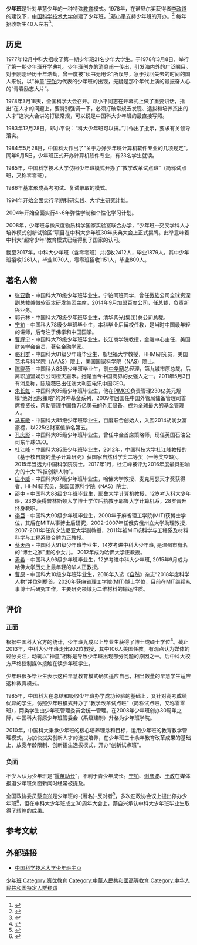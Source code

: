 {{otheruses|other=“少年班”的其他用法|少年班}}
'''少年班'''是针对早慧少年的一种特殊[[教育|教育]]模式。1978年，在诺贝尔奖获得者[[李政道|李政道]]的建议下，[[中国科学技术大学|中国科学技术大学]]创建了少年班，<ref>{{cite web|url=http://scgy.ustc.edu.cn/secondpage.do?mkdm=LM2007122600004&currentPage=1|title=中国科学技术大学少年班介绍|publisher=中国科学技术大学少年班|accessdate=2008年5月8日|deadurl=yes|archiveurl=https://web.archive.org/web/20090728195121/http://scgy.ustc.edu.cn/secondpage.do?mkdm=LM2007122600004&currentPage=1|archivedate=2009年7月28日}}</ref>[[邓小平|邓小平]]支持少年班的开办。<ref>{{cite web|url=http://www.china.com.cn/chinese/zhuanti/xp100n/640980.htm|title=小平与中国科学技术大学的渊源|publisher=中新社 2004年08月20日|accessdate=2008年5月8日|archive-date=2004年12月15日|archive-url=https://web.archive.org/web/20041215134452/http://www.china.com.cn/chinese/zhuanti/xp100n/640980.htm|dead-url=no}}</ref>
每年招收新生40人左右<ref>{{cite web|url=http://scgy.ustc.edu.cn/thirdpage.do?wzgl=WZ2007122600013&mkdm=LM2007122600003|title=中国科大少年班2008年招生办法|publisher=中国科学技术大学少年班 2007年10月28日|accessdate=2008年5月8日|deadurl=yes|archiveurl=https://web.archive.org/web/20080428174127/http://scgy.ustc.edu.cn/thirdpage.do?wzgl=WZ2007122600013&mkdm=LM2007122600003|archivedate=2008年4月28日}}</ref>。

==历史==

1977年12月中科大招收了第一期少年班21名少年大学生。于1978年3月8日，举行了第一期少年班开学典礼。少年班创办的消息甫一传出，引发海内外的广泛瞩目。对于刚刚经历十年浩劫，曾一度被“读书无用论”所误导，急于找回失去的时间的国人来说，以“神童”[[宁铂|宁铂]]为代表的少年班的出现，无疑是那个年代上演的最振奋人心的“青春励志大片”。

1978年3月18天，全国科学大会召开。邓小平同志在开幕式上做了重要讲话，指出“在人才的问题上，要特别强调一下，必须打破常规去发现、选拔和培养杰出的人才”这次大会讲的打破常规，可以说是中国科大少年班的最直接写照。

1983年12月28日，邓小平说：“科大少年班可以搞。”并作出了批示，要求有关领导落实。

1984年5月28日，中国科大作出了“关于办好少年班计算机软件专业的几项规定”。同年9月5日，少年班正式开办计算机软件专业，有23名学生就读。

1985年，中国科学技术大学仿照少年班模式开办了“教学改革试点班”（简称试点班，又称零零班）。

1986年基本形成高考初试、复试录取的模式。

1994年开始全面实行早期科研实践、大学生研究计划。

2004年开始全面实行4~6年弹性学制和个性化学习计划。

2008年，少年班与微尺度物质科学国家实验室联合办学，“少年班--交叉学科人才培养模式创新试验区”项目在中科大少年班30年庆典大会上正式揭牌。此举意味着中科大“超常少年”教育模式已经得到了国家的认可。

截至2017年，中科大少年班（含零零班）共招收2412人，毕业1879人，其中少年班招收1261人，毕业1070人，零零班招收1151人，毕业809人。

==著名人物==
*[[张亚勤|张亚勤]] - 中国科大78级少年班毕业生，宁铂同班同学，曾任[[微软|微软]]公司全球资深副总裁兼微软亚太研发集团主席，2014年9月加盟[[百度|百度]]公司，任总裁，负责新兴业务。
*[[郭元林|郭元林]] - 中国科大78级少年班毕业生，清华紫光(集团)总公司总裁。
*[[宁铂|宁铂]] - 中国科大78级少年班毕业生，本科毕业后留校任教，是当时中国最年轻的讲师，后专注于佛学和中国国学。
*[[曹辉宁|曹辉宁]] - 中国科大79级少年班毕业生，长江商学院教授，金融中心主任，美国财务学会会员，著名金融学家。
*[[骆利群|骆利群]] - 中国科大81级少年班毕业生，斯坦福大学教授，HHMI研究员，美国艺术与科学院（AAAS）院士，美国国家科学院（NAS）院士。
*[[陈晓薇|陈晓薇]] - 中国科大83级少年班毕业生，前[[中华网|中华网]]总经理，第九城市原总裁，后离职加盟娱乐公司橙天嘉禾。她是当今中国商界的女强人之一。2011年5月3日有消息称，陈晓薇已出任澳大利亚电讯中国CEO。
*[[朱长虹|朱长虹]] - 中国科大85级少年班毕业生，他在[[PIMCO|PIMCO]]负责管理230亿美元规模“绝对回报策略”的对冲基金系列，2009年回国任中国外管局储备管理司首席投资长，帮助管理中国数万亿美元的外汇储备，成为全球最大的基金管理人。
*[[马东敏|马东敏]] - 中国科大85级少年班毕业生，百度联合创始人，入围2014胡润女富豪榜，以225亿财富值排名第五。
*[[孔庆影|孔庆影]] - 中国科大85级少年班毕业生，曾任中金首席策略师，现任英国石油公司东半球CEO。
*[[杜江峰|杜江峰]] - 中国科大85级少年班毕业生，2012年，中国科技大学杜江峰教授的《基于核自旋的量子计算研究》获国家自然科学奖二等奖（一等奖空缺）。2015年当选为中国科学院院士。2017年1月，杜江峰被评为2016年度最具影响力的十大“科技创新人物”。
*[[庄小威|庄小威]] - 中国科大87级少年班毕业生，哈佛大学教授、麦克阿瑟天才奖获得者、HHMI研究员，美国国家科学院（NAS）院士。
*[[邵中|邵中]] - 中国科大88级少年班毕业生，耶鲁大学计算机教授，12岁考入科大少年班，23岁获得普林斯顿大学博士学位后执教于耶鲁大学计算机系，28岁晋升终身教职。　　
*[[李巨|李巨]] - 中国科大90级少年班毕业生，2000年于麻省理工学院(MIT)获博士学位，其后在MIT从事博士后研究，2002-2007年任俄亥俄州立大学助理教授，2007-2011年任宾夕法尼亚大学副教授，2011年被MIT核科学与工程系及材料科学与工程系联合聘为正教授。
*[[蔡天西|蔡天西]] - 中国科大91级少年班毕业生，14岁考进中科大少年班, 是温州市有名的“博士之家”里的小女儿。 2012年成为哈佛大学正教授。
*[[尹希|尹希]] - 中国科大96级少年班毕业生，12岁考进中科大少年班, 2015年9月成为哈佛大学历史上最年轻的华人正教授。
*[[曹原|曹原]] - 中国科大10级少年班毕业生，2018年入选《[[自然_(期刊)|自然]]》杂志“2018年度科学人物”并位列榜首。2020年获麻省理工学院(MIT)博士学位，目前在MIT继续从事博士后研究工作，主要研究领域为二维材料的输运性质。

==评价==
===正面===
根据中国科大官方的统计，少年班九成以上毕业生获得了[[博士|博士]]或[[硕士|硕士]][[学位|学位]]<ref>{{cite web|url=http://scgy.ustc.edu.cn/thirdpage.do?wzgl=WZ2008031900001&mkdm=LM2007122600002|title=少年班创办30年九成以上获博士硕士学位|publisher=中国科大新闻中心、少年班 2008-03-19|accessdate=2008年5月8日}}{{dead link|date=2017年12月 |bot=InternetArchiveBot |fix-attempted=yes }}</ref>。截止2013年，中科大少年班走出202位教授，其中106人美国任教。有观点认为媒体的过分关注，动辄以“神童”相称是导致少年班出现部分问题的原因之一。后中科大校方严格控制媒体接触在读少年班学生。

少年班很多毕业生表示这种早慧教育模式确实适应自己，相当数量的早慧学生适应这种教育模式。

1985年，中国科大在总结和吸收少年班办学成功经验的基础上，又针对高考成绩优异的学生，仿照少年班模式开办了“教学改革试点班”（简称试点班，又称零零班），两类学生由少年班管理委员会统一管理。在2008年少年班创办30周年之际，中国科大将原少年班管委会（系级建制）升格为少年班学院。

2010年，中国科大秉承少年班的核心培养理念和目标，运用少年班的教育教学管理模式，为加快拔尖创新人才的选拔培养，在少年班三十余年教育改革成果的基础上，放宽年龄限制、创新招生选拔模式，开办“创新试点班”。

===负面===
不少人认为少年班是“[[揠苗助长|揠苗助长]]”，不利于青少年成长。[[宁铂|宁铂]]、[[谢彦波|谢彦波]]、[[干政|干政]]在媒体报道少年班负面新闻时经常被提及。

全国政协委员[[蔡自兴|蔡自兴]]是少年班的-{著名}-反对者<ref>{{cite web|url=http://www.china.com.cn/zhuanti2005/txt/2006-03/08/content_6147500.htm|title=蔡自兴委员：理性看待少年班 探索教育新模式|publisher=中国网 2006-03-08|accessdate=2008年5月10日|archive-date=2008-05-12|archive-url=https://web.archive.org/web/20080512012502/http://www.china.com.cn/zhuanti2005/txt/2006-03/08/content_6147500.htm|dead-url=no}}</ref>，多次在政协会议上提出停办少年班<ref>{{cite web|url=http://news.sohu.com/20060303/n242106405.shtml|title=全国政协委员蔡自兴建议停办大学少年班|publisher=长沙晚报2006年03月03日|accessdate=2008年5月8日|archive-date=2016年3月4日|archive-url=https://web.archive.org/web/20160304205758/http://news.sohu.com/20060303/n242106405.shtml|dead-url=no}}</ref>，但在中科大少年班成立30周年大会上，蔡自兴承认中科大少年班毕业生取得了辉煌的成果。

==参考文献==
{{Reflist}}

==外部链接==
*[http://scgy.ustc.edu.cn/ 中国科学技术大学少年班主页]{{Wayback|url=http://scgy.ustc.edu.cn/ |date=20080428132403 }}

[[Category:少年班|]]
[[Category:资优教育|Category:资优教育]]
[[Category:中華人民共和國高等教育|Category:中華人民共和國高等教育]]
[[Category:中华人民共和国特定人群称谓|Category:中华人民共和国特定人群称谓]]